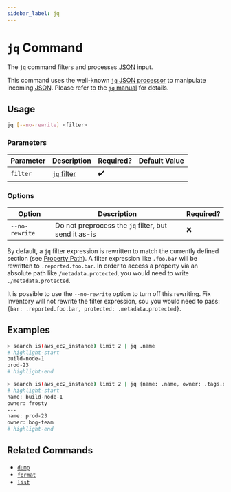 ```yaml
---
sidebar_label: jq
---
```


# `jq` Command

The `jq` command filters and processes [<abbr title="JavaScript Object Notation">JSON</abbr>](https://json.org) input.

This command uses the well-known [`jq` <abbr title="JavaScript Object Notation">JSON</abbr> processor](https://stedolan.github.io/jq) to manipulate incoming <abbr title="JavaScript Object Notation">JSON</abbr>. Please refer to the [`jq` manual](https://stedolan.github.io/jq/manual) for details.

## Usage

```bash
jq [--no-rewrite] <filter>
```

### Parameters

| Parameter | Description                                                      | Required? | Default Value |
| --------- | ---------------------------------------------------------------- | --------- | ------------- |
| `filter`  | [`jq` filter](https://stedolan.github.io/jq/manual#Basicfilters) | ✔️        |               |

### Options

| Option         | Description                                          | Required? |
| -------------- | ---------------------------------------------------- | --------- |
| `--no-rewrite` | Do not preprocess the `jq` filter, but send it as-is | ❌        |

By default, a `jq` filter expression is rewritten to match the currently defined section (see [Property Path](../search/filters.mdx#property-path)). A filter expression like `.foo.bar` will be rewritten to `.reported.foo.bar`. In order to access a property via an absolute path like `/metadata.protected`, you would need to write `./metadata.protected`.

It is possible to use the `--no-rewrite` option to turn off this rewriting. Fix Inventory will not rewrite the filter expression, sou you would need to pass: `{bar: .reported.foo.bar, protected: .metadata.protected}`.

## Examples

```bash title="Query EC2 instances and extract only the name property"
> search is(aws_ec2_instance) limit 2 | jq .name
# highlight-start
​build-node-1
​prod-23
# highlight-end
```

```bash title="Query EC2 instances and create a new JSON object for each entry with name and owner"
> search is(aws_ec2_instance) limit 2 | jq {name: .name, owner: .tags.owner}
# highlight-start
​name: build-node-1
​owner: frosty
​---
​name: prod-23
​owner: bog-team
# highlight-end
```

## Related Commands

- [`dump`](./dump.mdx)
- [`format`](./format.mdx)
- [`list`](./list.mdx)
